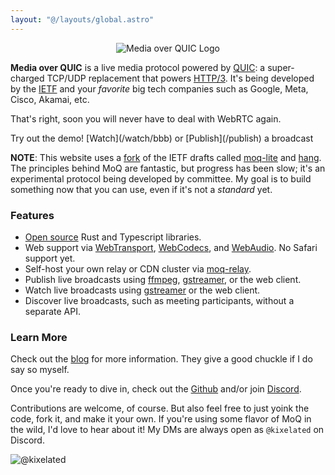 ```yaml
---
layout: "@/layouts/global.astro"
---
```


<center>
	<img src="/home/logo.svg" className="h-32" alt="Media over QUIC Logo" />
</center>

**Media over QUIC** is a live media protocol powered by [QUIC](https://quicwg.org/):
a super-charged TCP/UDP replacement that powers [HTTP/3](https://en.wikipedia.org/wiki/HTTP/3).
It's being developed by the [IETF](https://www.ietf.org/) and your _favorite_ big tech companies such as Google, Meta, Cisco, Akamai, etc.

That's right, soon you will never have to deal with WebRTC again.

<p class="tagline">Try out the demo! [Watch](/watch/bbb) or [Publish](/publish) a broadcast</p>

**NOTE**: This website uses a [fork](/blog/transfork) of the IETF drafts called [moq-lite](https://github.com/kixelated/moq/tree/main/rs/moq) and [hang](https://github.com/kixelated/moq/tree/main/rs/hang).
The principles behind MoQ are fantastic, but progress has been slow; it's an experimental protocol being developed by committee.
My goal is to build something now that you can use, even if it's not a *standard* yet.


### Features

-   [Open source](/source) Rust and Typescript libraries.
-   Web support via [WebTransport](https://developer.mozilla.org/en-US/docs/Web/API/WebTransport), [WebCodecs](https://developer.mozilla.org/en-US/docs/Web/API/WebCodecs_API), and [WebAudio](https://developer.mozilla.org/en-US/docs/Web/API/WebAudio_API). No Safari support yet.
-   Self-host your own relay or CDN cluster via [moq-relay](https://github.com/kixelated/moq/tree/main/rs/moq-relay).
-   Publish live broadcasts using [ffmpeg](https://github.com/kixelated/moq/tree/main/rs/hang-cli), [gstreamer](https://github.com/kixelated/moq/tree/main/rs/hang-gst), or the web client.
-   Watch live broadcasts using [gstreamer](https://github.com/kixelated/moq/tree/main/rs/hang-gst) or the web client.
-   Discover live broadcasts, such as meeting participants, without a separate API.

### Learn More
Check out the [blog](/blog) for more information.
They give a good chuckle if I do say so myself.

Once you're ready to dive in, check out the [Github](https://github.com/kixelated/moq) and/or join [Discord](https://discord.gg/FCYF3p99mr).

Contributions are welcome, of course.
But also feel free to just yoink the code, fork it, and make it your own.
If you're using some flavor of MoQ in the wild, I'd love to hear about it!
My DMs are always open as `@kixelated` on Discord.

![@kixelated](/blog/avatar.png)